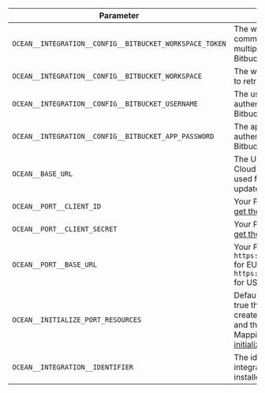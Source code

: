 | Parameter                                   | Description                                                                                                                                                                                                                                                                              | Example | Required |
| ------------------------------------------- | ---------------------------------------------------------------------------------------------------------------------------------------------------------------------------------------------------------------------------------------------------------------------------------------- | ------- | -------- |
| `OCEAN__INTEGRATION__CONFIG__BITBUCKET_WORKSPACE_TOKEN` | The workspace token (or comma seperated string of multiple tokens) of the Bitbucket Cloud account                                                                                                                                                                                                      |         | ✅       |
| `OCEAN__INTEGRATION__CONFIG__BITBUCKET_WORKSPACE` | The workspace you want to retrieve git objects from                                                                                                                                                                                                      |         | ✅       |
| `OCEAN__INTEGRATION__CONFIG__BITBUCKET_USERNAME` | The username used to authenticate with your Bitbucket Cloud account                                                                                                                                                                                                     |         | ✅       |
| `OCEAN__INTEGRATION__CONFIG__BITBUCKET_APP_PASSWORD` | The app password used to authenticate with your Bitbucket Cloud account                                                                                                                                                                                                     |         | ✅       |
| `OCEAN__BASE_URL`      | The URL of your Bitbucket Cloud integration instance, used for real-time updates.                                                                                                                                                                                                                                                    |         | ❌       |
| `OCEAN__PORT__CLIENT_ID`                    | Your Port client ([How to get the credentials](https://docs.port.io/build-your-software-catalog/custom-integration/api/#find-your-port-credentials)) id                                                                                                                               |         | ✅       |
| `OCEAN__PORT__CLIENT_SECRET`                | Your Port client ([How to get the credentials](https://docs.port.io/build-your-software-catalog/custom-integration/api/#find-your-port-credentials)) secret                                                                                                                           |         | ✅       |
| `OCEAN__PORT__BASE_URL`                     | Your Port API URL - `https://api.getport.io` for EU, `https://api.us.getport.io` for US                                                                                                                                                                                                |         | ✅       |
| `OCEAN__INITIALIZE_PORT_RESOURCES`          | Default true, When set to true the integration will create default blueprints and the port App config Mapping. Read more about [initializePortResources](https://ocean.getport.io/develop-an-integration/integration-configuration/#initializeportresources---initialize-port-resources) |         | ❌       |
| `OCEAN__INTEGRATION__IDENTIFIER`            | The identifier of the integration that will be installed                                                                                                                                                                                                                                 |         | ❌       |
